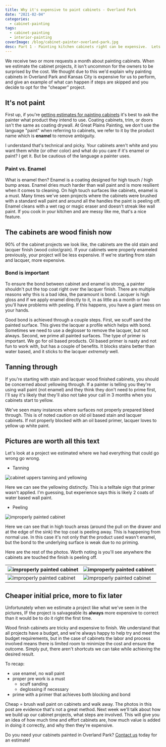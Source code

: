 ```yaml
---
title: Why it's expensive to paint cabinets - Overland Park
date: "2021-02-04"
categories:
  - cabinet-painting
tags:
  - cabinet-painting
  - interior-painting
coverImage: /blog/cabinet-painter-overland-park.jpg
desc: Part 1 - Painting kitchen cabinets right can be expensive.  Lets look at what goes into a cabinet painting project that will last you for many years
---
```


We receive two or more requests a month about painting cabinets. When we estimate the cabinet projects, it isn't uncommon for the owners to be surprised by the cost. We thought due to this we'd explain why painting cabinets in Overland Park and Kansas City is expensive for us to perform, and give an example of what can happen if steps are skipped and you decide to opt for the "cheaper" project.

## It's not paint

First up, if you're [getting estimates for painting cabinets](https://greatplainspaintingkc.com/interior-painting-kansas-city/) it's best to ask the painter what product they intend to use. Coating cabinets, trim, or doors isn't the same as coating drywall. At Great Plains Painting, we don't use the language "paint" when referring to cabinets, we refer to it by the product name which is **enamel** to remove ambiguity.

I understand that's technical and picky. Your cabinets aren't white and you want them white (or other color) and what do you care if it's enamel or paint? I get it. But be cautious of the language a painter uses.

### Paint vs. Enamel

What is enamel then? Enamel is a coating designed for high touch / high bump areas. Enamel dries much harder than wall paint and is more resilient when it comes to cleaning. On high touch surfaces like cabinets, enamel is a must. Many times we've seen projects where the cabinets were brushed with a standard wall paint and around all the handles the paint is peeling off. Enamel cleans with a wet rag or magic eraser and doesn't streak like wall paint. If you cook in your kitchen and are messy like me, that's a nice feature.

## The cabinets are wood finish now

90% of the cabinet projects we look like, the cabinets are the old stain and lacquer finish (wood color/grain). If your cabinets were properly enameled previously, your project will be less expensive. If we're starting from stain and lacquer, more expensive.

### Bond is important

To ensure the bond between cabinet and enamel is strong, a painter shouldn't put the top coat right over the lacquer finish. There are multiple reasons why this is a bad idea, the paramount is bond. Lacquer is high gloss and if we apply enamel directly to it, in as little as a month or two you'll have problems with peeling. If this happens, you have a giant mess on your hands.

Good bond is achieved through a couple steps. First, we scuff sand the painted surface. This gives the lacquer a profile which helps with bond. Sometimes we need to use a deglosser to remove the lacquer, but not always. Second, we prime all painted surfaces. The type of primer is important. We go for oil based products. Oil based primer is nasty and not fun to work with, but has a couple of benefits. It blocks stains better than water based, and it sticks to the lacquer _extremely_ well.

## Tanning through

If you're starting with stain and lacquer wood finished cabinets, you should be concerned about yellowing through. If a painter is telling you they're using wall paint (not enamel) and they think they don't need to prime first, I'll say it's likely that they'll also not take your call in 3 months when you cabinets start to yellow.

We've seen many instances where surfaces not properly prepared bleed through. This is of noted caution on old oil based stain and lacquer cabinets. If not properly blocked with an oil based primer, lacquer loves to yellow up white paint.

## Pictures are worth all this text

Let's look at a project we estimated where we had everything that could go wrong go wrong.

- Tanning

![cabinet uppers tanning and yellowing](/blog/images/2-Mar-16-2020-01_34pm-uUBb.jpg)

Here we can see the yellowing distinctly. This is a telltale sign that primer wasn't applied. I'm guessing, but experience says this is likely 2 coats of water based wall paint.

- Peeling

![improperly painted cabinet](/blog/images/5-Mar-16-2020-01_35pm-FrbW.jpg)

Here we can see that in high touch areas (around the pull on the drawer and at the edge of the sink) the top coat is peeling away. This is happening from normal use. In this case it's not only that the product used wasn't enamel, but the bond to the underlying surface is weak due to no priming.

Here are the rest of the photos. Worth noting is you'll see anywhere the cabinets are touched the finish is peeling off.

| ![improperly painted cabinet](/blog/images/4-Mar-16-2020-01_34pm-ADc7.jpg) | ![improperly painted cabinet](/blog/images/3-Mar-16-2020-01_34pm-j94P.jpg) |
| -------------------------------------------------------------------------- | -------------------------------------------------------------------------- |
| ![improperly painted cabinet](/blog/images/1-Mar-16-2020-01_34pm-34ho.jpg) | ![improperly painted cabinet](/blog/images/6-Mar-16-2020-01_35pm-epNz.jpg) |

## Cheaper initial price, more to fix later

Unfortunately when we estimate a project like what we've seen in the pictures, IF the project is salvageable its **always** more expensive to correct than it would be to do it right the first time.

Wood finish cabinets are tricky and expensive to finish. We understand that all projects have a budget, and we're always happy to help try and meet the budget requirements, but in the case of cabinets the labor and process involved means there is limited room to minimize the cost and ensure the outcome. Simply put, there aren't shortcuts we can take while achieving the desired result.

To recap:

- use enamel, no wall paint
- proper pre work is a must
  - scuff sanding
  - deglossing if necessary
- prime with a primer that achieves both blocking and bond

Cheap = brush wall paint on cabinets and walk away. The photos in this post are evidence that's not a great method. Next week we'll talk about how we build up our cabinet projects, what steps are involved. This will give you an idea of how much time and effort cabinets are, how much value is added in doing it correctly, and why then they're expensive.

Do you need your cabinets painted in Overland Park? [Contact us](https://greatplainspaintingkc.com/contact/) today for an estimate!
